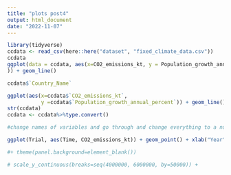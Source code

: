```yaml
---
title: "plots post4"
output: html_document
date: "2022-11-07"
---
```


```r
library(tidyverse)
ccdata <- read_csv(here::here("dataset", "fixed_climate_data.csv"))
ccdata
ggplot(data = ccdata, aes(x=CO2_emissions_kt, y = Population_growth_annual_percent
)) + geom_line()

ccdata$`Country_Name`

ggplot(aes(x=ccdata$`CO2_emissions_kt`, 
           y =ccdata$`Population_growth_annual_percent`)) + geom_line()
str(ccdata)
ccdata <- ccdata%>%type.convert()

#change names of variables and go through and change everything to a numerical value - maybe as a new sheet?
```

```r


ggplot(Trial, aes(Time, CO2_emissions_kt)) + geom_point() + xlab("Year") + ylab("CO2 Emission")

#+ theme(panel.background=element_blank())

# scale_y_continuous(breaks=seq(4000000, 6000000, by=50000)) +
```



